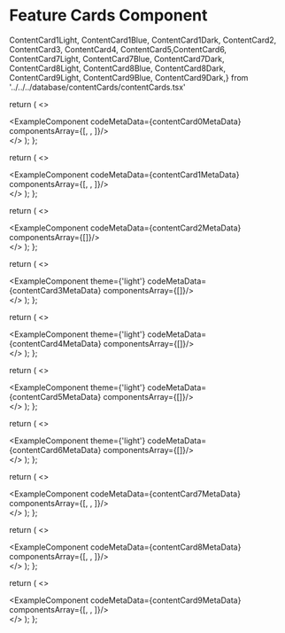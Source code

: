 # Feature Cards Component

ContentCard1Light, ContentCard1Blue, ContentCard1Dark,
ContentCard2, ContentCard3, ContentCard4, ContentCard5,ContentCard6,
ContentCard7Light, ContentCard7Blue, ContentCard7Dark,
ContentCard8Light, ContentCard8Blue, ContentCard8Dark,
ContentCard9Light, ContentCard9Blue, ContentCard9Dark,} from '../../../database/contentCards/contentCards.tsx'



  return (
    <>
    <div className='mb-20'>
        <ExampleComponent codeMetaData={contentCard0MetaData} componentsArray={[<ContentCard0Light />, <ContentCard0Blue/>, <ContentCard0Dark/>]}/>
    </div>
    </>
  );
};

<ContentCard0/>


  return (
    <>
    <div className='mb-20'>
        <ExampleComponent codeMetaData={contentCard1MetaData} componentsArray={[<ContentCard1Light />, <ContentCard1Blue/>, <ContentCard1Dark/>]}/>
    </div>
    </>
  );
};

<ContentCard1/>


  return (
    <>
    <div className='mb-20'>
        <ExampleComponent codeMetaData={contentCard2MetaData} componentsArray={[<ContentCard2 />]}/>
    </div>
    </>
  );
};

<ContentCard2s/>


  return (
    <>
    <div className='mb-20'>
        <ExampleComponent theme={'light'} codeMetaData={contentCard3MetaData} componentsArray={[<ContentCard3 />]}/>
    </div>
    </>
  );
};

<ContentCard3s/>


  return (
    <>
    <div className='mb-20'>
        <ExampleComponent theme={'light'} codeMetaData={contentCard4MetaData} componentsArray={[<ContentCard4 />]}/>
    </div>
    </>
  );
};

<ContentCard4s/>


  return (
    <>
    <div className='mb-20'>
        <ExampleComponent theme={'light'} codeMetaData={contentCard5MetaData} componentsArray={[<ContentCard5 />]}/>
    </div>
    </>
  );
};

<ContentCard5s/>


  return (
    <>
    <div className='mb-20'>
        <ExampleComponent theme={'light'} codeMetaData={contentCard6MetaData} componentsArray={[<ContentCard6 />]}/>
    </div>
    </>
  );
};

<ContentCard6s/>


  return (
    <>
    <div className='mb-20'>
        <ExampleComponent codeMetaData={contentCard7MetaData} componentsArray={[<ContentCard7Light />, <ContentCard7Blue/>, <ContentCard7Dark/>]}/>
    </div>
    </>
  );
};

<ContentCard7/>


  return (
    <>
    <div className='mb-20'>
        <ExampleComponent codeMetaData={contentCard8MetaData} componentsArray={[<ContentCard8Light />, <ContentCard8Blue/>, <ContentCard8Dark/>]}/>
    </div>
    </>
  );
};

<ContentCard8/>


  return (
    <>
    <div className='mb-20'>
        <ExampleComponent codeMetaData={contentCard9MetaData} componentsArray={[<ContentCard9Light />, <ContentCard9Blue/>, <ContentCard9Dark/>]}/>
    </div>
    </>
  );
};

<ContentCard9/>